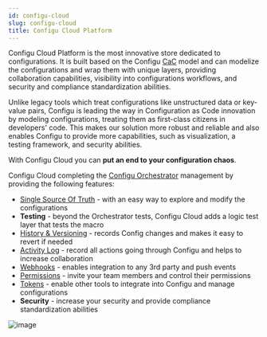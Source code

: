 ```yaml
---
id: configu-cloud
slug: configu-cloud
title: Configu Cloud Platform
---
```


Configu Cloud Platform is the most innovative store dedicated to configurations.
It is built based on the Configu [CaC](/configuration-as-code) model and can modelize the configurations and wrap them with unique layers, providing collaboration capabilities, visibility into configurations workflows, 
and security and compliance standardization abilities.
 
Unlike legacy tools which treat configurations like unstructured data or key-value pairs, Configu is leading the way in Configuration as Code innovation by modeling configurations, 
treating them as first-class citizens in developers' code. This makes our solution more robust and reliable and also enables Configu to provide more capabilities, such as visualization, a testing framework, and security abilities.

With Configu Cloud you can **put an end to your configuration chaos**.

Configu Cloud completing the [Configu Orchestrator](/configu-orcastrator) management by providing the following features:
- [Single Source Of Truth](/configs) - with an easy way to explore and modify the configurations
- **Testing** - beyond the Orchestrator tests, Configu Cloud adds a logic test layer that tests the macro
- [History & Versioning](/configs/#configs-history) - records Config changes and makes it easy to revert if needed
- [Activity Log](/audit-log) - record all actions going through Configu and helps to increase collaboration
- [Webhooks](/webhooks) - enables integration to any 3rd party and push events
- [Permissions](/settings/#organization-members) - invite your team members and control their permissions
- [Tokens](/settings/#organization-tokens) -  enable other tools to integrate into Configu and manage configurations
- **Security** - increase your security and provide compliance standardization abilities

![image](./configu-cloud.png)